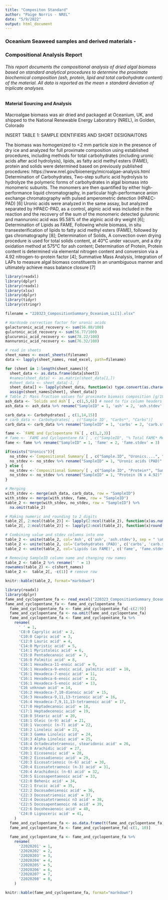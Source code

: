```yaml
---
title: "Compositon Standard"
author: "Paige Norris - NREL"
date: "5/9/2022"
output: html_document
---
```


### Oceanium Seaweed samples and derived materials - 
### Compositional Analysis Report

###### This report documents the compositional analysis of dried algal biomass based on standard analytical procedures to determine the proximate biochemical composition (ash, protein, lipid and total carbohydrate content) of the material. All data is reported as the mean ± standard deviation of triplicate analyses.

#### Material Sourcing and Analysis
Macroalgae biomass was air dried and packaged at Oceanium, UK, and shipped to the National Renewable Energy Laboratory (NREL), in Golden, Colorado

INSERT TABLE 1: SAMPLE IDENTIFIERS AND SHORT DESIGNAITONS

The biomass was homogenized to <2 mm particle size in the presence of dry ice and analyzed for full proximate composition using established procedures, including methods for total carbohydrates (including uronic acids after acid hydrolysis), lipids, as fatty acid methyl esters (FAME), protein and solids were determined based on previously published procedures: https://www.nrel.gov/bioenergy/microalgae-analysis.html
Determination of Carbohydrates, Two-step sulfuric acid hydrolysis to hydrolyze the polymeric forms of carbohydrates in algal biomass into monomeric subunits. The monomers are then quantified by either high- performance liquid chromatography, in particular high-performance anion exchange chromatography with pulsed amperometric detection (HPAEC-PAD) [6] Uronic acids were analyzed in the same assay, but analyzed separated by HPAEC-PAD, as a control, alginic acid was included in the reaction and the recovery of the sum of the monomeric detected guluronic and mannuronic acid was 95.58% of the alginic acid dry weight [6]; Determination of Lipids as FAME, Following whole biomass, in situ transesterification of lipids to fatty acid methyl esters (FAME), followed by gas chromatography [8]; Determination of Solids, A convection oven drying procedure is used for total solids content, at 40°C under vacuum, and a dry oxidation method at 575°C for ash content; Determination of Protein, Protein content is determined via elemental nitrogen content and conversion via a 4.92 nitrogen-to-protein factor [4]; Summative Mass Analysis, Integration of LAPs to measure algal biomass constituents in an unambiguous manner and ultimately achieve mass balance closure [7]

```r
library(readxl)
library(dplyr)
library(readxl) 
library(xlsx)
library(dplyr)
library(tidyr)
library(stringr)

filename = "220323_CompositionSummary_Oceanium_LL[1].xlsx"

# Hardcode correction factor for uronic acids
galacturonic_acid_recovery <- sum(56.88/100)
guluronic_acid_recovery <- sum(56.77/100)
glucuronic_acid_recovery <- sum(78.22/100)
mannuronic_acid_recovery <- sum(76.32/100)

# read in sheets
sheet_names <- excel_sheets(filename)
data <- lapply(sheet_names, read_excel, path=filename)

for (sheet in 1:length(sheet_names)){
  sheet_data <- as.data.frame(data[sheet])
  #names(sheet_data) <- as.matrix(sheet_data[1,])
  #sheet_data <- sheet_data[-1, ]
  sheet_data[] <- lapply(sheet_data, function(x) type.convert(as.character(x)))
  assign(sheet_names[sheet], sheet_data)}
# Table 2: Mass fraction values for proximate biomass composition [g/100 g, ± stdev]
ash_data <- `Solids and Ash`[ , c(1,5,6)] # need to fix column headers to make one line
ash_data <- ash_data %>% rename("SampleID" = 1, 'ash' = 2, 'ash.stdev' = 3)

carb_data <- Carbohydrates[ , c(1,14,15)]
# carb_data <- Carbohydrates[ , c("Sample ID', "Carbs*", "Carbs")]
carb_data <- carb_data %>% rename("SampleID" = 1, 'carbs' = 2, 'carb.stdev' = 3)

fame <- `FAME and Cyclopentane FA`[ , c(1,2,3)]
# fame <- `FAME and Cyclopentane FA`[ , c("SampleID", "% Total FAME* Mean", "% Total FAME* Std Dev")]
fame <- fame %>% rename("SampleID" = 1, 'fame' = 2, 'fame.stdev' = 3)

if(exists("Uronics")){
  no_stdev <-`Compositional Summary`[ , c("Sample.ID", "Uronics....", "Protein...", "Sum..")]
  no_stdev <- no_stdev %>% rename("SampleID" = 1, "Uronic acids (PAD)" = 2, "Protein (N x 4.92)" = 3, "Mass Closure" = 4)
} else {
  no_stdev <-`Compositional Summary`[ , c("Sample ID", "Protein*", "Sum")]
  no_stdev <- no_stdev %>% rename("SampleID" = 1, "Protein (N x 4.92)" = 2, "Mass Closure" = 3)
}

# Merging 
with_stdev <- merge(ash_data, carb_data, row = "SampleID")
with_stdev <- merge(with_stdev, fame, row = "SampleID") 
table_2 <- merge(with_stdev, no_stdev, row = "SampleID") %>%
  na.omit(table_2)

# Making numeric and rounding to 2 digits
table_2[, 2:ncol(table_2)] <- lapply(2:ncol(table_2), function(x)as.numeric(table_2[[x]]))
table_2[, 2:ncol(table_2)] <- lapply(2:ncol(table_2), function(x)round(table_2[[x]], digits = 2))

# Combining value and stdev columns into one
table_2 <- unite(table_2, col='Ash', c('ash', 'ash.stdev'), sep = " \u00B1 ", remove = TRUE)
table_2 <- unite(table_2, col='Carbohydrates (PAD)', c('carbs', 'carb.stdev'), sep = " \u00B1 ", remove = TRUE)
table_2 <- unite(table_2, col='Lipids (as FAME)', c('fame', 'fame.stdev'), sep = " \u00B1 ", remove = TRUE)

# Removing SampleID column name and changing row names
table_2 <- table_2 %>% rename(' ' = 1)
rownames(table_2) <- c(short_names)
table_2 <-  table_2[, -c(1)] # remove row
```

```r
knitr::kable(table_2, format="markdown")
```

```r
library(readxl)
library(dplyr)
fame_and_cyclopentane_fa <- read_excel("220323_CompositionSummary_Oceanium_LL[1].xlsx", sheet = 3)
fame_and_cyclopentane_fa <- fame_and_cyclopentane_fa
  fame_and_cyclopentane_fa <- fame_and_cyclopentane_fa[-c(2:9)]
  fame_and_cyclopentane_fa <- na.omit(fame_and_cyclopentane_fa)
  fame_and_cyclopentane_fa <- fame_and_cyclopentane_fa %>%
    rename(
      ' ' = 1,
      'C8:0 Caprylic acid' = 2,
      'C10:0 Capric acid' = 3,
      'C12:0 Lauric acid' = 4,
      'C14:0 Myristic acid' = 5,
      'C14:1 Myristoleic acid' = 6,
      'C15:0 Pentadecanoic acid' = 7,
      'C16:0 Palmitic acid' = 8,
      'C16:1 Hexadeca-11-enoic acid' = 9,
      'C16:1 Hexadeca-9-enoic acid, palmitic acid' = 10,
      'C16:1 Hexadeca-7-enoic acid' = 11,
      'C16:1 Hexadeca-6-enoic acid' = 12,
      'C16:1 Hexadeca-5-enoic acid' = 13,
      'C16 unknown acid' = 14,
      'C16:2 Hexadeca-7,10-dienoic acid' = 15,
      'C16:3 Hexadeca-9,11,13-trienoic acid' = 16,
      'C16:4 Hexadeca-7,9,11,13-tetraenoic acid' = 17,
      'C17:0 Heptadecanoic acid' = 18,
      'C17:1 Heptadecenoic acid' = 19,
      'C18:0 Stearic acid' = 20,
      'C18:1 Oleic (n-9) acid' = 21,
      'C18:1 Vaccenic (n-7) acid' = 22,
      'C18:2 Linoleic acid' = 23,
      'C18:3 Gamma Linoleic acid' = 24,
      'C18:3 Alpha Linoleic acid' = 25,
      'C18:4 Octadecatetraenoic, stearidonic acid' = 26,
      'C20:0 Arachidic acid' = 27,
      'C20:1 Eicosenoic acid' = 28,
      'C20:2 Eicosadienoic acid' = 29,
      'C20:3 Eicosatrienoic (n-6) acid' = 30,
      'C20:4 Eicosatetraenoic (n-3) acid' = 31,
      'C20:4 Arachidonic (n-6) acid' = 32,
      'C20:5 Eicosapentaenoic acid' = 33,
      'C22:0 Behenic acid' = 34,
      'C22:1 Erucic acid' = 35,
      'C22:2 Docosadenienoic acid' = 36,
      'C22:3 Docosatrienoic acid' = 37,
      'C22:4 Docosatetraenoic n3 acid' = 38,
      'C22:5 Docosapentaenoic n6 acid' = 39,
      'C22:6 Docohexaenoic acid' = 40,
      'C24:0 Lignoceric acid' = 41,
    )
  fame_and_cyclopentane_fa <- as.data.frame(t(fame_and_cyclopentane_fa))
  fame_and_cyclopentane_fa <- fame_and_cyclopentane_fa[-c(1, 10)]
  
  fame_and_cyclopentane_fa <- fame_and_cyclopentane_fa %>%
    rename(
      '22020201' = 1, 
      '22020202' = 2,
      '22020203' = 3,
      '22020204' = 4, 
      '22020205' = 5,
      '22020206' = 6,
      '22020207' = 7,
      '22020208' = 8,
    )
```

```r
knitr::kable(fame_and_cyclopentane_fa, format="markdown")
```
